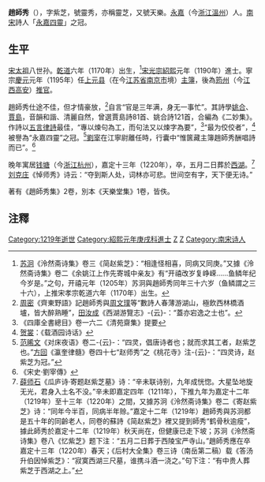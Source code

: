 '''趙師秀'''（{{bd|1170年||1220年||Z}}），字紫芝，號靈秀，亦稱靈芝，又號天樂。[[永嘉|永嘉]]（今[[浙江|浙江]][[溫州|溫州]]）人。[[南宋|南宋]]詩人「[[永嘉四靈|永嘉四靈]]」之冠。

==生平==
[[宋太祖|宋太祖]]八世孙。[[乾道_(南宋)|乾道]]六年（1170年）出生，<ref>[[苏泂|苏泂]]《泠然斋诗集》卷三《简赵紫芝》：“相逢怪相喜，同病又同庚。”又據《泠然斋诗集》卷二《余姚江上作先寄城中亲友》有“开禧改岁复峥嵘……鱼鳞年纪今岁是。”之句，开禧元年（1205年）苏泂與趙師秀同年三十六岁（鱼鳞謂之三十六），上推宋孝宗乾道六年（1170年）出生。</ref>[[宋光宗|宋光宗]][[紹熙|紹熙]]元年（1190年）進士。寧宗[[庆元_(年号)|慶元]]元年（1195年）任[[上元县|上元县]]（在今[[江苏省|江苏省]][[南京市|南京市]]境）[[主簿|主簿]]，後為[[筠州|筠州]]（今[[江西|江西]][[高安|高安]]）[[推官|推官]]。

趙師秀仕途不佳，但才情豪放，<ref>[[周密|周密]]《齊東野語》記趙師秀與[[周文璞|周文璞]]等“數詩人春薄游湖山，極飲西林橋酒壚，皆大醉熟睡”，[[田汝成|田汝成]]《西湖游覽志》-{云}-：“蓋亦宕逸之士也”。</ref>自言“官是三年满，身无一事忙”。其詩學[[姚合|姚合]]、[[賈島|賈島]]，音韻和諧、清麗自然，曾選賈島詩81首、姚合詩121首，合編為《二妙集》。作詩以[[五言律詩|五言律詩]]最佳，“專以煉句為工，而句法又以煉字為要”，<ref>《四庫全書總目》卷一六二《清苑齋集》提要</ref>“最为佼佼者”，<ref>[[贺裳|贺裳]]：《载酒园诗话》</ref>被譽為“永嘉四靈”之冠。<ref>[[范晞文|范晞文]]《对床夜语》卷二-{云}-：“四灵，倡唐诗者也；就而求其工者，赵紫芝也。”[[方回|方回]]《瀛奎律髓》卷四十七“赵师秀”之《桃花寺》注-{云}-：“四灵诗，赵紫芝为冠。”</ref>[[劉宰|劉宰]]在江寧尉離任時，行囊中“惟篋藏主簿趙師秀酬唱詩而已”。<ref>《宋史·劉宰傳》</ref>

晚年寓居[[钱塘县|钱塘]]（今[[浙江|浙江]][[杭州|杭州]]），嘉定十三年（1220年），卒，五月二日葬於[[西湖|西湖]]。<ref>[[薛师石|薛师石]]《瓜庐诗·寄题赵紫芝墓》诗：“辛未联诗别，九年成恍惚。大星坠地旋无光，君身入土名不没。”辛未即嘉定四年（1211年），下推九年为嘉定十二年（1219年）至十三年（1220年）之間，又據苏泂《泠然斋诗集》卷二《寄赵紫芝》诗：“同年今半百，同病半年赊。”嘉定十二年（1219年）趙師秀與苏泂都是五十年的同齡老人，同卷的蘇詩《简赵紫芝》裡又提到師秀“鹤骨秋逾瘦”，據此師秀於嘉定十二年（1219年）秋天尚在，但健康已走下坡；苏泂《泠然斋诗集》卷八《忆紫芝》题下注：“五月二日葬于西陵宝严寺山。”趙師秀應在卒嘉定十三年（1220年）春天；《后村大全集》卷三诗（南岳第二稿）载《答汤升伯因悼紫芝》：“寂寞西湖三尺墓，谁携斗酒一浇之。”句下注：“有中贵人葬紫芝于西湖之上。”</ref>[[刘克庄|刘克庄]]《悼师秀》诗云：“夺到斯人处，词林亦可悲。世间空有字，天下便无诗。”

著有《趙師秀集》2卷，別本《天樂堂集》1卷，皆佚。

==注釋==
{{reflist|2}}

{{並稱|[[永嘉四靈|永嘉四靈]]|[[赵师秀|趙師秀]] - [[徐璣|徐　璣]] - [[翁卷|翁　卷]] - [[徐照|徐　照]]}}
[[Category:1219年逝世|Category:1219年逝世]]
[[Category:紹熙元年庚戌科進士|Category:紹熙元年庚戌科進士]]
[[Category:南宋官员|Z]]
[[Category:南宋宗室|Z]]
[[Category:南宋诗人|Category:南宋诗人]]